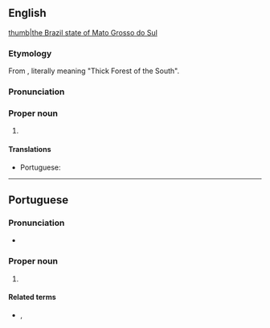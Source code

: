==English==
{{wikipedia}}
[[file:Brazil State MatoGrossodoSul.svg|thumb|the Brazil state of Mato Grosso do Sul]]

===Etymology===
From {{etyl|pt|en}}, literally meaning "Thick Forest of the South".

===Pronunciation===
{{rfp||en|lang=en}}

===Proper noun===
{{en-proper noun|head=Mato Grosso do Sul}}

# {{place:Brazil/state|en|capital=Campo Grande|region=Center-West Region}}

====Translations====
{{trans-top|state in south-western Brazil}}
* Portuguese: {{t+|pt|Mato Grosso do Sul|m}}
{{trans-mid}}
{{trans-bottom}}

----

==Portuguese==

===Pronunciation===
* {{a|Brazil}} {{IPA|/ˈma.tu ˈɡɾo.su du ˈsuw/|lang=pt}}

===Proper noun===
{{pt-proper noun|m}}
# {{place|pt|state|macroregion/pt:Central-West Region|c/pt:Brazil|capital=pt:Campo Grande}}
#: {{syn|pt|MS}} {{gloss|abbreviation}}

====Related terms====
* {{l|pt|sul-mato-grossense}}, {{l|pt|mato-grossense-do-sul}} {{gloss|[[demonym]]s}}